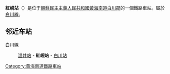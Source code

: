 {{朝鮮半島車站資訊
|公司色 = blue
|文字色 = 
|站名 = 紅峴站
|圖片 = 
|pxl = 
|圖片說明 =
|前一站 = [[溫井站|溫井]]
|前一站距離 = 7.6
|後一站距離 = 4.3
|後一站 = [[白川站|白川]]
|所屬路線 = [[白川線|白川線]]
|距離 = 58.2
|起點站 = [[长芳站|长芳]]
|諺文 = 홍현역	
|朝鮮漢字 = 紅峴驛
|文觀部式 = Honghyeon-yeok
|馬-賴式 = Honghyŏn-yŏk
|副站名 = 
|車站編號 = 
|停站路線數 = 
|所屬公司 = [[朝鮮民主主義人民共和國鐵道省|朝鮮民主主義人民共和國鐵道省]]
|所在地 =[[黃海南道|黃海南道]][[白川郡|白川郡]]
|車站構造 = 地面车站
|月台配置 = 
|啟用年月日 =
|廢站年月日 = 
|上下車人次 = 
|統計年度 = 
|轉車 = 
|備註 = 
|全寬備註 = 
}}

'''紅峴站'''（{{lang-ko|'''홍현역'''}}）是位于[[朝鮮民主主義人民共和國|朝鮮民主主義人民共和國]][[黃海南道|黃海南道]][[白川郡|白川郡]]的一個鐵路車站。屬於[[白川線|白川線]]。

==邻近车站==
白川線
:[[溫井站|溫井站]] - '''紅峴站''' - [[白川站|白川站]]

{{白川線}}

{{朝鲜铁路小作品}}

[[Category:黃海南道鐵路車站|Category:黃海南道鐵路車站]]